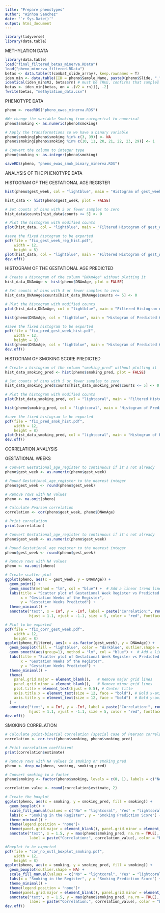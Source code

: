```yaml
---
title: "Prepare phenotypes"
author: "Ainhoa Sanchez"
date: "`r Sys.Date()`"
output: html_document
---
```


```r
library(tidyverse)
library(data.table)
```

METHYLATION DATA

```r
library(data.table)
load("final_filtered_betas_minerva.RData")
load("pheno_minerva_filtered.RData")
betas <- data.table(t(combat_slide_array), keep.rownames = T)
iden_min <- data.table(IID = pheno$Sample_Name, paste0(pheno$Slide, "_", pheno$Array))
identical(iden_min$V2, betas$rn) # must be TRUE, confirms that samples and order are the same
betas <- iden_min[betas, on = .(V2 = rn)][, -2]
fwrite(betas, "methylation_data.csv")
```

PHENOTYPE DATA
```r
pheno <- readRDS("pheno_ewas_minerva.RDS")
```


```r
#We change the variable Smoking from categorical to numerical
pheno$smoking <- as.numeric(pheno$smoking)

# Apply the transformations so we have a binary variable
pheno$smoking[pheno$smoking %in% c(3, 99)] <- NA
pheno$smoking[pheno$smoking %in% c(10, 11, 20, 21, 22, 23, 29)] <- 1

# Convert the column to integer type
pheno$smoking <- as.integer(pheno$smoking)
```

```r
saveRDS(pheno, "pheno_ewas_smok_binary_minerva.RDS")
```

ANALYSIS OF THE PHENOTYPE DATA


HISTOGRAM OF THE GESTATIONAL AGE REGISTER
```r
hist(pheno$gest_week, col = "lightblue", main = "Histogram of gest_week register", xlab = "Gestation Weeks of the Register", ylab = "Frequency")
```
```r
hist_data <- hist(pheno$gest_week, plot = FALSE)

# Set counts of bins with 5 or fewer samples to zero
hist_data$counts[hist_data$counts <= 5] <- 0

# Plot the histogram with modified counts
plot(hist_data, col = "lightblue", main = "Filtered Histogram of gest_week", xlab = "Weeks of Gestation", ylab = "Frequency")
```

```r
#save the fixed histogram to be exported
pdf(file = "fix_gest_week_reg_hist.pdf",
    width = 12, 
    height = 8)
plot(hist_data, col = "lightblue", main = "Filtered Histogram of gest_week", xlab = "Weeks of Gestation", ylab = "Frequency")
dev.off()
```

HISTOGRAM OF THE GESTATIONAL AGE PREDICTED

```r
# Create a histogram of the column "DNAmAge" without plotting it
hist_data_DNAmAge <- hist(pheno$DNAmAge, plot = FALSE)

# Set counts of bins with 5 or fewer samples to zero
hist_data_DNAmAge$counts[hist_data_DNAmAge$counts <= 5] <- 0

# Plot the histogram with modified counts
plot(hist_data_DNAmAge, col = "lightblue", main = "Filtered Histogram of DNAmAge", xlab = "DNAmAge", ylab = "Frequency")
```


```r
hist(pheno$DNAmAge, col = "lightblue", main = "Histogram of Predicted Gestation Weeks", xlab = "Gestation Weeks Predicted", ylab = "Frequency")
```

```r
#save the fixed histogram to be exported
pdf(file = "fix_pred_gest_week_hist.pdf",
    width = 12, 
    height = 8)
hist(pheno$DNAmAge, col = "lightblue", main = "Histogram of Predicted Gestation Weeks", xlab = "Gestation Weeks Predicted", ylab = "Frequency")
dev.off()
```
HISTOGRAM OF SMOKING SCORE PREDICTED

```r
# Create a histogram of the column "smoking_pred" without plotting it
hist_data_smoking_pred <- hist(pheno$smoking_pred, plot = FALSE)

# Set counts of bins with 5 or fewer samples to zero
hist_data_smoking_pred$counts[hist_data_smoking_pred$counts <= 5] <- 0

# Plot the histogram with modified counts
plot(hist_data_smoking_pred, col = "lightcoral", main = "Filtered Histogram of smoking_pred", xlab = "smoking_pred", ylab = "Frequency")

```



```r
hist(pheno$smoking_pred, col = "lightcoral", main = "Histogram of Predicted Smoking Score", xlab = "Predicted Smoking Score", ylab = "Frequency")
```

```r
#save the fixed histogram to be exported
pdf(file = "fix_pred_smok_hist.pdf",
    width = 12, 
    height = 8)
plot(hist_data_smoking_pred, col = "lightcoral", main = "Histogram of Predicted Smoking Score", xlab = "Predicted Smoking Score", ylab = "Frequency")
dev.off()
```
CORRELATION ANALYSIS

GESTATIONAL WEEKS
```r
# Convert Gestational_age_register to continuous if it's not already
pheno$gest_week <- as.numeric(pheno$gest_week)

# Round Gestational_age_register to the nearest integer
pheno$gest_week <- round(pheno$gest_week)

# Remove rows with NA values
pheno <- na.omit(pheno)

# Calculate Pearson correlation
correlation <- cor(pheno$gest_week, pheno$DNAmAge)

# Print correlation
print(correlation)
```

```r
# Convert Gestational_age_register to continuous if it's not already
pheno$gest_week <- as.numeric(pheno$gest_week)

# Round Gestational_age_register to the nearest integer
pheno$gest_week <- round(pheno$gest_week)

# Remove rows with NA values
pheno <- na.omit(pheno)

# Create scatter plot
ggplot(pheno, aes(x = gest_week, y = DNAmAge)) +
  geom_point() +
  geom_smooth(method = "lm", col = "blue") +  # Add a linear trend line
  labs(title = "Scatter plot of Gestational Week Register vs Predicted Gestational Week",
       x = "Gestation Weeks of the Register",
       y = "Gestation Weeks Predicted") +
  theme_minimal() +
  annotate("text", x = Inf, y = -Inf, label = paste("Correlation:", round(correlation, 2)), 
           hjust = 1.1, vjust = -1.1, size = 5, color = "red", fontface = "bold")

```


```r
# Plot to be exported
pdf(file = "fix_corr_gest_week.pdf",
    width = 12, 
    height = 8)
ggplot(pheno_filtered, aes(x = as.factor(gest_week), y = DNAmAge)) +
  geom_boxplot(fill = "lightblue", color = "darkblue", outlier.shape = NA, notch = TRUE, width = 0.6) + 
  geom_smooth(aes(group=1), method = "lm", col = "blue") +  # Add a linear trend line
  labs(title = "Scatter plot of Gestational Week Register vs Predicted Gestational Week",
       x = "Gestation Weeks of the Register",
       y = "Gestation Weeks Predicted") +
  theme_minimal() +
  theme(
    panel.grid.major = element_blank(),   # Remove major grid lines
    panel.grid.minor = element_blank(),   # Remove minor grid lines
    plot.title = element_text(hjust = 0.5), # Center title
    axis.title.x = element_text(size = 12, face = "bold"), # Bold x-axis title
    axis.title.y = element_text(size = 12, face = "bold")  # Bold y-axis title
  ) +
  annotate("text", x = Inf, y = -Inf, label = paste("Correlation:", round(correlation, 2)), 
           hjust = 1.1, vjust = -1.1, size = 5, color = "red", fontface = "bold")
dev.off()
```







SMOKING CORRELATION

```r
# Calculate point-biserial correlation (special case of Pearson correlation)
correlation <- cor.test(pheno$smoking, pheno$smoking_pred)

# Print correlation coefficient
print(correlation$estimate)
```


```r
# Remove rows with NA values in smoking or smoking_pred
pheno <- drop_na(pheno, smoking, smoking_pred)

# Convert smoking to a factor
pheno$smoking <- factor(pheno$smoking, levels = c(0, 1), labels = c("No", "Yes"))

correlation_value <- round(correlation$estimate, 2)

# Create the boxplot
ggplot(pheno, aes(x = smoking, y = smoking_pred, fill = smoking)) +
  geom_boxplot() +
  scale_fill_manual(values = c("No" = "lightcoral", "Yes" = "lightcoral")) +
  labs(x = "Smoking in the Register", y = "Smoking Prediction Score") +
  theme_minimal() +
  theme(legend.position = "none")+
  theme(panel.grid.major = element_blank(), panel.grid.minor = element_blank()) +
  annotate("text", x = 1.5, y = max(pheno$smoking_pred, na.rm = TRUE), 
           label = paste("Correlation:", correlation_value), color = "black", size = 5, hjust = 0.5)


```


```r
#Boxplot to be exported
pdf(file = "cor_no_outl_boxplot_smoking.pdf",
    width = 12, 
    height = 8)
ggplot(pheno, aes(x = smoking, y = smoking_pred, fill = smoking)) +
  geom_boxplot(outlier.shape = NA) +
  scale_fill_manual(values = c("No" = "lightcoral", "Yes" = "lightcoral")) +
  labs(x = "Smoking in the Register", y = "Smoking Prediction Score") +
  theme_minimal() +
  theme(legend.position = "none")+
  theme(panel.grid.major = element_blank(), panel.grid.minor = element_blank()) +
  annotate("text", x = 1.5, y = max(pheno$smoking_pred, na.rm = TRUE), 
           label = paste("Correlation:", correlation_value), color = "black", size = 5, hjust = 0.5)
dev.off()
```





